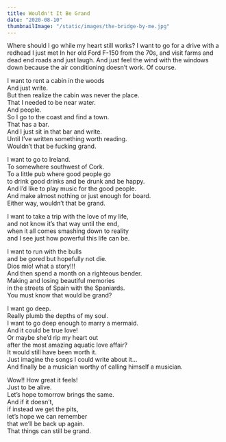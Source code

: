 ```yaml
---
title: Wouldn't It Be Grand
date: "2020-08-10"
thumbnailImage: "/static/images/the-bridge-by-me.jpg"
---
```


<Box>
  Where should I go while my heart still works?  
  I want to go for a drive with a redhead I just met  
  In her old Ford F-150 from the 70s,  
  and visit farms and dead end roads and just laugh.  
  And just feel the wind with the windows down  
  because the air conditioning doesn’t work. Of course.  
    
  I want to rent a cabin in the woods  
  And just write.  
  But then realize the cabin was never the place.  
  That I needed to be near water.  
  And people.  
  So I go to the coast and find a town.  
  That has a bar.  
  And I just sit in that bar and write.  
  Until I’ve written something worth reading.  
  Wouldn’t that be fucking grand.  
    
  I want to go to Ireland.  
  To somewhere southwest of Cork.  
  To a little pub where good people go  
  to drink good drinks and be drunk and be happy.  
  And I’d like to play music for the good people.    
  And make almost nothing or just enough for board.  
  Either way, wouldn’t that be grand.  
    
  I want to take a trip with the love of my life,  
  and not know it’s that way until the end,  
  when it all comes smashing down to reality  
  and I see just how powerful this life can be.  
    
  I want to run with the bulls  
  and be gored but hopefully not die.  
  Dios mío! what a story!!!  
  And then spend a month on a righteous bender.  
  Making and losing beautiful memories  
  in the streets of Spain with the Spaniards.  
  You must know that would be grand?  
    
  I want go deep.   
  Really plumb the depths of my soul.  
  I want to go deep enough to marry a mermaid.  
  And it could be true love!  
  Or maybe she’d rip my heart out  
  after the most amazing aquatic love affair?  
  It would still have been worth it.  
  Just imagine the songs I could write about it...  
  And finally be a musician worthy of calling himself a musician.  
    
  Wow!! How great it feels!  
  Just to be alive.  
  Let’s hope tomorrow brings the same.  
  And if it doesn’t,  
  if instead we get the pits,  
  let’s hope we can remember  
  that we’ll be back up again.  
  That things can still be grand.  
</Box>